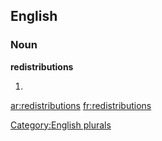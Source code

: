 ==English==

===Noun===
'''redistributions'''

# {{plural of|[[redistribution]]}}

[[Category:English plurals]]

[[ar:redistributions]]
[[fr:redistributions]]
